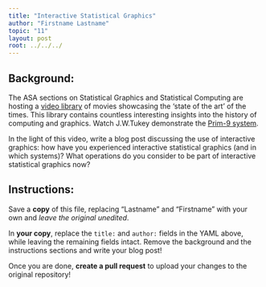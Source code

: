 ```yaml
---
title: "Interactive Statistical Graphics"
author: "Firstname Lastname"
topic: "11"
layout: post
root: ../../../
---
```


## Background:

The ASA sections on Statistical Graphics and Statistical Computing are hosting a [video library](http://stat-graphics.org/movies/) of movies showcasing the 'state of the art' of the times. This library contains countless interesting insights into the history of computing and graphics. Watch J.W.Tukey demonstrate the  [Prim-9 system](http://stat-graphics.org/movies/prim9.html).

In the light of this video, write a blog post discussing the use of interactive graphics: how have you experienced interactive statistical graphics (and in which systems)? What operations do you consider to be part of interactive statistical graphics now? 

## Instructions:
Save a **copy** of this file, replacing "Lastname" and "Firstname" with your own and *leave the original unedited*.

In **your copy**, replace the `title:` and `author:` fields in the YAML above, while leaving the remaining fields intact. Remove the background and the instructions sections and write your blog post!

Once you are done, **create a pull request** to upload your changes to the original repository!

